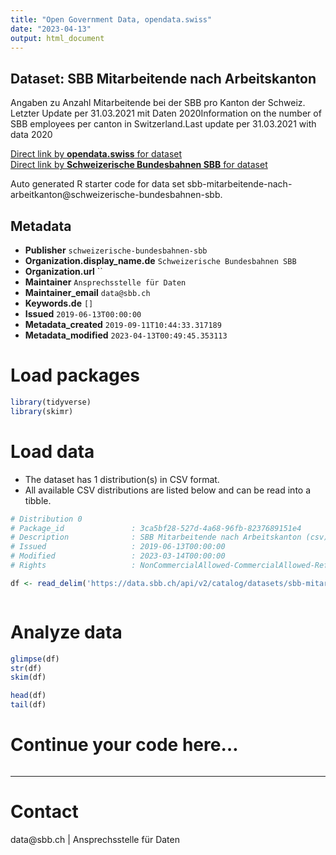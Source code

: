 ```yaml
---
title: "Open Government Data, opendata.swiss"
date: "2023-04-13"
output: html_document
---
```


## Dataset: SBB Mitarbeitende nach Arbeitskanton

Angaben zu Anzahl Mitarbeitende bei der SBB pro Kanton der Schweiz. Letzter Update per 31.03.2021 mit Daten 2020Information on the number of SBB employees per canton in Switzerland.Last update per 31.03.2021 with data 2020

[Direct link by **opendata.swiss** for dataset](https://opendata.swiss/de/dataset/sbb-mitarbeitende-nach-arbeitskanton)<br>
[Direct link by **Schweizerische Bundesbahnen SBB** for dataset](https://data.sbb.ch/explore/dataset/sbb-mitarbeitende-nach-arbeitkanton/)

Auto generated R starter code for data set sbb-mitarbeitende-nach-arbeitkanton@schweizerische-bundesbahnen-sbb.

## Metadata

- **Publisher** `schweizerische-bundesbahnen-sbb`
- **Organization.display_name.de** `Schweizerische Bundesbahnen SBB`
- **Organization.url** ``
- **Maintainer** `Ansprechsstelle für Daten`
- **Maintainer_email** `data@sbb.ch`
- **Keywords.de** `[]`
- **Issued** `2019-06-13T00:00:00`
- **Metadata_created** `2019-09-11T10:44:33.317189`
- **Metadata_modified** `2023-04-13T00:49:45.353113`


# Load packages

```r

library(tidyverse)
library(skimr)

```

# Load data

-   The dataset has 1 distribution(s) in CSV format.
-   All available CSV distributions are listed below and can be read into a tibble.

```r

# Distribution 0
# Package_id               : 3ca5bf28-527d-4a68-96fb-8237689151e4
# Description              : SBB Mitarbeitende nach Arbeitskanton (csv)
# Issued                   : 2019-06-13T00:00:00
# Modified                 : 2023-03-14T00:00:00
# Rights                   : NonCommercialAllowed-CommercialAllowed-ReferenceRequired

df <- read_delim('https://data.sbb.ch/api/v2/catalog/datasets/sbb-mitarbeitende-nach-arbeitkanton/exports/csv')



```

# Analyze data

```r

glimpse(df)
str(df)
skim(df)

head(df)
tail(df)

```

# Continue your code here...

```r

```

------------------------------------------------------------------------

# Contact

data@sbb.ch | Ansprechsstelle für Daten
